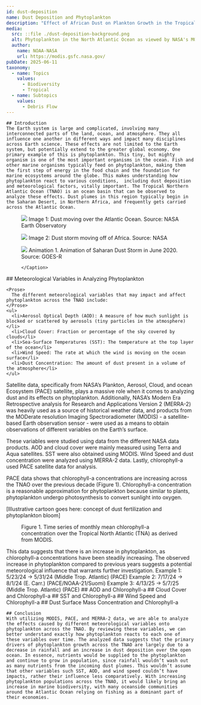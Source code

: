 ---
id: dust-deposition
name: Dust Deposition and Phytoplankton
description: "Effect of African Dust on Plankton Growth in the Tropical North Atlantic Region"
media:
  src: ::file ./dust-deposition-background.png
  alt: Phytoplankton in the North Atlantic Ocean as viewed by NASA's MODIS sensor.
  author: 
    name: NOAA-NASA
    url: https://modis.gsfc.nasa.gov/
pubDate: 2025-06-11
taxonomy:
  - name: Topics
    values: 
      - Biodiversity
      - Tropical
  - name: Subtopics 
    values: 
      - Debris Flow
---

<Block>
  <Prose>

    ## Introduction
    The Earth system is large and complicated, involving many interconnected parts of the land, ocean, and atmosphere. They all influence one another in different ways and impact many disciplines across Earth science. These effects are not limited to the Earth system, but potentially extend to the greater global economy. One primary example of this is phytoplankton. This tiny, but mighty organism is one of the most important organisms in the ocean. Fish and other marine organisms typically feed on phytoplankton, making them the first step of energy in the food chain and the foundation for marine ecosystems around the globe. This makes understanding how phytoplankton react to various conditions,  including dust deposition and meteorological factors, vitally important. The Tropical Northern Atlantic Ocean (TNAO) is an ocean basin that can be observed to analyze these effects. Dust plumes in this region typically begin in the Saharan Desert, in Northern Africa, and frequently gets carried across the Atlantic Ocean.
  </Prose>
  
  <Figure>
      <Image
      src={new URL('./dust-saharan-europe.jpg', import.meta.url).href}
    />
    <Caption attrAuthor='NASA Earth Observatory' attrUrl='https://earthobservatory.nasa.gov/images/152384/saharan-dust-blows-toward-europe'>
      Image 1: Dust moving over the Atlantic Ocean. Source: NASA Earth Observatory 
    </Caption>
  </Figure>
</Block>

<Block>
  <Figure>
      <Image
      src={new URL('./dust_img2.jpg', import.meta.url).href}
    />
    <Caption attrAuthor='NASA' attrUrl='https://www.nasa.gov/image-article/saharan-dust-in-the-wind/'>
      Image 2: Dust storm moving off of Africa. Source: NASA
    </Caption>
  </Figure>

</Block>

<Block>
  <Figure>
      <Image
      src={new URL('./dust.gif', import.meta.url).href}
    />
    <Caption attrAuthor='GEOSTATIONARY OPERATIONAL ENVIRONMENTAL SATELLITES—R SERIES' attrUrl='https://www.goes-r.gov/spacesegment/abi.html'>
      Animation 1. Animation of Saharan Dust Storm in June 2020. Source: GOES-R
 
    </Caption>
  </Figure>
</Block>


<Block>
    <Prose>
      ## Meteorological Variables in Analyzing Phytoplankton
    </Prose>

    <Prose>
      The different meteorological variables that may impact and affect phytoplankton across the TNAO include: 
    </Prose> 
    <ul>
      <li>Aerosol Optical Depth (AOD): A measure of how much sunlight is blocked or scattered by aerosols (tiny particles in the atmosphere)</li>
      <li>Cloud Cover: Fraction or percentage of the sky covered by clouds</li>
      <li>Sea-Surface Temperatures (SST): The temperature at the top layer of the ocean</li>
      <li>Wind Speed: The rate at which the wind is moving on the ocean surface</li>
      <li>Dust Concentration: The amount of dust present in a volume of the atmosphere</li>
    </ul>


  <Prose> 
    <p> Satellite data, specifically from NASA’s Plankton, Aerosol, Cloud, and ocean Ecosystem (PACE) satellite, plays a massive role when it comes to analyzing dust and its effects on phytoplankton. Additionally, NASA’s Modern Era Retrospective analysis for Research and Applications Version 2 (MERRA-2) was heavily used as a source of historical weather data, and products from the MODerate resolution Imaging Spectroradiometer (MODIS) - a satellite-based Earth observation sensor - were used as a means to obtain observations of different variables on the Earth’s surface. </p>
    <p> These variables were studied using data from the different NASA data products. AOD and cloud cover were mainly measured using Terra and Aqua satellites. SST were also obtained using MODIS. Wind Speed and dust concentration were analyzed using MERRA-2 data. Lastly, chlorophyll-a used PACE satellite data for analysis. </p>
    <p> PACE data shows that chlorophyll-a concentrations are increasing across the TNAO over the previous decade (Figure 1). Chlorophyll-a concentration is a reasonable approximation for phytoplankton because similar to plants, phytoplankton undergo photosynthesis to convert sunlight into oxygen. </p>
  </Prose>
</Block>


<Block>
  <Prose>
    [Illustrative cartoon goes here: concept of dust fertilization and phytoplankton bloom]
  </Prose>
</Block>


<Block type="wide">
  <Figure>
    <Chart
      dataPath={new URL('./dust-deposition-trendline.csv', import.meta.url).href}
      dateFormat="%Y-%m-%d"
      idKey='source'
      xKey='Date'
      yKey='Chlorophyll'
      yAxisLabel='Chlorophyll-a concentration (mg/m^3)'
    />
    <Caption>
      Figure 1. Time series of monthly mean chlorophyll-a concentration over the Tropical North Atlantic (TNA) as derived from MODIS.
    </Caption>
  </Figure>

  <Prose>
    This data suggests that there is an increase in phytoplankton, as chlorophyll-a concentrations have been steadily increasing. The observed increase in phytoplankton compared to previous years suggests a potential meteorological influence that warrants further investigation. 
  </Prose>

</Block>


<Block>
  Example 1: 5/23/24 -> 5/31/24 (Middle Trop. Atlantic) (PACE)
</Block>

<Block>
  Example 2: 7/17/24 -> 8/1/24 (E. Carr.) (PACE/NOAA-21/Suomi)
</Block>

<Block>
  Example 3: 4/13/25 -> 5/7/25 (Middle Trop. Atlantic) (PACE)
</Block>

<Block>
  <Prose>
    ## AOD and Chlorophyll-a
  </Prose>
</Block>

<Block>
  <Prose>
    ## Cloud Cover and Chlorophyll-a
  </Prose>
</Block>

<Block>
  <Prose>
    ## SST and Chlorophyll-a
  </Prose>
</Block>

<Block>
  <Prose>
    ## Wind Speed and Chlorophyll-a
  </Prose>
</Block>

<Block>
  <Prose>
    ## Dust Surface Mass Concentration and Chlorophyll-a
  </Prose>
</Block>

<Block>
  <Prose>

    ## Conclusion
    With utilizing MODIS, PACE, and MERRA-2 data, we are able to analyze the effects caused by different meteorological variables onto phytoplankton across the TNAO. By reviewing these variables, we can better understand exactly how phytoplankton reacts to each one of these variables over time. The analyzed data suggests that the primary drivers of phytoplankton growth across the TNAO are largely due to a decrease in rainfall and an increase in dust deposition over the open ocean. In essence, nutrients would be supplied to the phytoplankton and continue to grow in population, since rainfall wouldn’t wash out as many nutrients from the incoming dust plumes. This wouldn’t assume that other variables such SST, AOD, and wind speed couldn’t have impacts, rather their influence less comparatively. With increasing phytoplankton populations across the TNAO, it would likely bring an increase in marine biodiversity, with many oceanside communities around the Atlantic Ocean relying on fishing as a dominant part of their economies.
  
  </Prose>
  
</Block>

